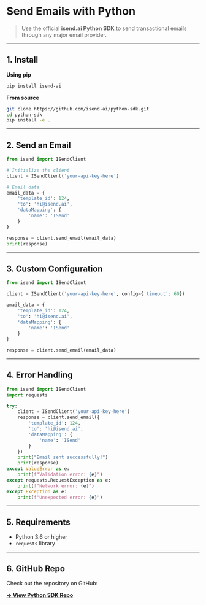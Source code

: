 # Send Emails with Python

> Use the official **isend.ai Python SDK** to send transactional emails through any major email provider.

---

## 1. Install

**Using pip**

```bash
pip install isend-ai
```

**From source**

```bash
git clone https://github.com/isend-ai/python-sdk.git
cd python-sdk
pip install -e .
```

---

## 2. Send an Email

```python
from isend import ISendClient

# Initialize the client
client = ISendClient('your-api-key-here')

# Email data
email_data = {
    'template_id': 124,
    'to': 'hi@isend.ai',
    'dataMapping': {
        'name': 'ISend'
    }
}

response = client.send_email(email_data)
print(response)
```

---

## 3. Custom Configuration

```python
from isend import ISendClient

client = ISendClient('your-api-key-here', config={'timeout': 60})

email_data = {
    'template_id': 124,
    'to': 'hi@isend.ai',
    'dataMapping': {
        'name': 'ISend'
    }
}

response = client.send_email(email_data)
```

---

## 4. Error Handling

```python
from isend import ISendClient
import requests

try:
    client = ISendClient('your-api-key-here')
    response = client.send_email({
        'template_id': 124,
        'to': 'hi@isend.ai',
        'dataMapping': {
            'name': 'ISend'
        }
    })
    print("Email sent successfully!")
    print(response)
except ValueError as e:
    print(f"Validation error: {e}")
except requests.RequestException as e:
    print(f"Network error: {e}")
except Exception as e:
    print(f"Unexpected error: {e}")
```

---

## 5. Requirements

- Python 3.6 or higher  
- `requests` library

---

## 6. GitHub Repo

Check out the repository on GitHub:

[**→ View Python SDK Repo**](https://github.com/isend-ai/python-sdk)